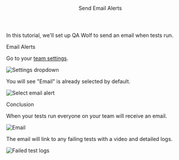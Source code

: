 
<Layout>

<Header>Send Email Alerts</Header>

In this tutorial, we'll set up QA Wolf to send an email when tests run.

<SubHeader>Email Alerts</SubHeader>

Go to your <a href="https://www.qawolf.com/settings" target="_blank">team settings</a>.

<Image
  alt="Settings dropdown"
  height={224}
  src="/docs/team-settings-dropdown.png"
  width={300}
/>

You will see "Email" is already selected by default.

<Image
  alt="Select email alert"
  height={237}
  src="/docs/send-email-alerts/team-settings-email.png"
  width={638}
/>

<SubHeader>Conclusion</SubHeader>

When your tests run everyone on your team will receive an email.

<Image
  alt="Email"
  height={722}
  src="/docs/send-email-alerts/email-message.png"
  width={800}
/>

The email will link to any failing tests with a video and detailed logs.

<Image
  alt="Failed test logs"
  height={672}
  src="/docs/failed-test.png"
  width={1600}
/>

</Layout>
